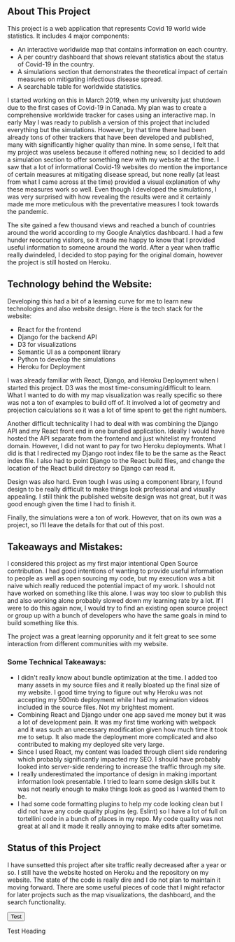 
## About This Project
 
 This project is a web application that represents Covid 19 world wide statistics. It includes 4 major
 components:
 - An interactive worldwide map that contains information on each country.
 - A per country dashboard that shows relevant statistics about the status of Covid-19 in the country. 
 - A simulations section that demonstrates the theoretical impact of certain measures on mitigating infectious
 disease spread.
 - A searchable table for worldwide statistics.

 I started working on this in March 2019, when my university just shutdown
 due to the first cases of Covid-19 in Canada. My plan was to create a comprehensive worldwide tracker
 for cases using an interactive map. In early May I was ready to publish a version of this project that
 included everything but the simulations. However, by that time there had been already tons of other trackers
 that have been developed and published, many with significantly higher quality than mine. In some sense, 
 I felt that my project was useless because it offered nothing new, so I decided to add a simulation section
 to offer something new with my website at the time. I saw that a lot of informational Covid-19 websites
 do mention the importance of certain measures at mitigating disease spread, but none really (at least from
 what I came across at the time) provided a visual explanation of why these measures work so well.
 Even though I developed the simulations, I was very surprised with how revealing the results were and it 
 certainly made me more meticulous with the preventative measures I took towards the pandemic. 

 The site gained a few thousand views and reached a bunch of countries around the world according to my 
 Google Analytics dashboard. I had a few hunder reoccuring visitors, so it made me happy to know that 
 I provided useful information to someone around the world. After a year when traffic really dwindeled,
 I decided to stop paying for the original domain, however the project is still hosted on Heroku. 


## Technology behind the Website:

Developing this had a bit of a learning curve for me to learn new technologies and also website design.
Here is the tech stack for the website:

- React for the frontend 
- Django for the backend API
- D3 for visualizations
- Semantic UI as a component library
- Python to develop the simulations
- Heroku for Deployment

I was already familiar with React, Django, and Heroku Deployment when I started this project.
D3 was the most time-consuming/difficult to learn. What I wanted to do with my map visualization
was really specific so there was not a ton of examples to build off of. It involved a lot of geometry and
projection calculations so it was a lot of time spent to get the right numbers. 

Another difficult technicality I had to deal with was combining the Django API and my React front end in one bundled
application. Ideally I would have hosted the API separate from the frontend and just whitelist my frontend domain. However,
I did not want to pay for two Heroku deployments. What I did is that I redirected my Django root index file to be the same
as the React index file. I also had to point Django to the React build files, and change the location of the React build
directory so Django can read it.

Design was also hard. Even tough I was using a component library, I found design to be really difficult to make
things look professional and visually appealing. I still think the published website design was not great, but 
it was good enough given the time I had to finish it.

Finally, the simulations were a ton of work. However, that on its own was a project, so I'll leave the details
for that out of this post.


## Takeaways and Mistakes:

I considered this project as my first major intentional Open Source contribution. I had good intentions of wanting
to provide useful information to people as well as open sourcing my code, but my execution was a bit naive which 
really reduced the potential impact of my work. I should not have worked on something like this alone. I was 
way too slow to publish this and also working alone probably slowed down my learning rate by a lot. If I were 
to do this again now, I would try to find an existing open source project or group up with a bunch of developers who
have the same goals in mind to build something like this. 

The project was a great learning opporunity and it felt great to see some interaction from different communities with 
my website. 

### Some Technical Takeaways:

- I didn't really know about bundle optimization at the time. I added too many assets in my source files
and it really bloated up the final size of my website. I good time trying to figure out why Heroku was
not accepting my 500mb deployment while I had my animation videos included in the source files. Not 
my brightest moment. 
- Combining React and Django under one app saved me money but it was a lot of development pain. It was my first
time working with webpack and it was such an unecessary modification given how much time it took me to setup. 
It also made the deployment more complicated and also contributed to making my deployed site very large. 
- Since I used React, my content was loaded through client side rendering which probably
significantly impacted my SEO. I should have probably looked into server-side rendering to increase
the traffic through my site.
- I really underestimated the importance of design in making important information look presentable. I tried 
to learn some design skills but it was not nearly enough to make things look as good as I wanted them to be. 
- I had some code formatting plugins to help my code looking clean but I did not have any code quality 
plugins (eg. Eslint) so I have a lot of full on tortellini code in a bunch of places in my repo. My 
code quality was not great at all and it made it really annoying to make edits after sometime. 



## Status of this Project

I have sunsetted this project after site traffic really decreased after a year or so. I still have the website
hosted on Heroku and the repository on my website. The state of the code is really dire and I do not plan to
maintain it moving forward. There are some useful pieces of code that I might refactor for later projects
such as the map visualizations, the dashboard, and the search functionality.


 <Button rounded="lg" color="brand.red"> Test </Button> 

 <Heading> Test Heading </Heading>